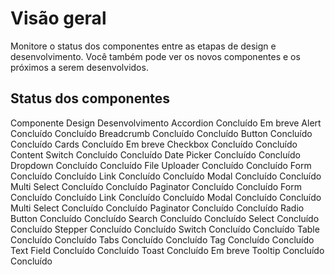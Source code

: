 
# Visão geral

Monitore o status dos componentes entre as etapas de design e desenvolvimento. Você também pode ver os novos componentes e os próximos a serem desenvolvidos.

## Status dos componentes

<Table>

<TableHead>
  <TableRow>
    <TableHeader>Componente</TableHeader>
    <TableHeader>Design</TableHeader>
    <TableHeader>Desenvolvimento</TableHeader>
  </TableRow>
</TableHead>
<TableBody>
  <TableRow>
    <TableCell>Accordion</TableCell>
    <TableCell>
      <TagDone>Concluído</TagDone>
    </TableCell>
    <TableCell>
      <TagNormal>Em breve</TagNormal>
    </TableCell>
  </TableRow>
  <TableRow>
    <TableCell>Alert</TableCell>
    <TableCell>
      <TagDone>Concluído</TagDone>
    </TableCell>
    <TableCell>
      <TagDone>Concluído</TagDone>
    </TableCell>
  </TableRow>
  <TableRow>
    <TableCell>Breadcrumb</TableCell>
    <TableCell>
      <TagDone>Concluído</TagDone>
    </TableCell>
    <TableCell>
      <TagDone>Concluído</TagDone>
    </TableCell>
  </TableRow>
  <TableRow>
    <TableCell>Button</TableCell>
    <TableCell>
      <TagDone>Concluído</TagDone>
    </TableCell>
    <TableCell>
      <TagDone>Concluído</TagDone>
    </TableCell>
  </TableRow>
  <TableRow>
    <TableCell>Cards</TableCell>
    <TableCell>
      <TagDone>Concluído</TagDone>
    </TableCell>
    <TableCell>
      <TagNormal>Em breve</TagNormal>
    </TableCell>
  </TableRow>
  <TableRow>
    <TableCell>Checkbox</TableCell>
    <TableCell>
      <TagDone>Concluído</TagDone>
    </TableCell>
    <TableCell>
      <TagDone>Concluído</TagDone>
    </TableCell>
  </TableRow>
  <TableRow>
    <TableCell>Content Switch</TableCell>
    <TableCell>
      <TagDone>Concluído</TagDone>
    </TableCell>
    <TableCell>
      <TagDone>Concluído</TagDone>
    </TableCell>
  </TableRow>
  <TableRow>
    <TableCell>Date Picker</TableCell>
    <TableCell>
      <TagDone>Concluído</TagDone>
    </TableCell>
    <TableCell>
      <TagDone>Concluído</TagDone>
    </TableCell>
  </TableRow>
  <TableRow>
    <TableCell>Dropdown</TableCell>
    <TableCell>
      <TagDone>Concluído</TagDone>
    </TableCell>
    <TableCell>
      <TagDone>Concluído</TagDone>
    </TableCell>
  </TableRow>
  <TableRow>
    <TableCell>File Uploader</TableCell>
    <TableCell>
      <TagDone>Concluído</TagDone>
    </TableCell>
    <TableCell>
      <TagDone>Concluído</TagDone>
    </TableCell>
  </TableRow>
  <TableRow>
    <TableCell>Form</TableCell>
    <TableCell>
      <TagDone>Concluído</TagDone>
    </TableCell>
    <TableCell>
      <TagDone>Concluído</TagDone>
    </TableCell>
  </TableRow>
  <TableRow>
    <TableCell>Link</TableCell>
    <TableCell>
      <TagDone>Concluído</TagDone>
    </TableCell>
    <TableCell>
      <TagDone>Concluído</TagDone>
    </TableCell>
  </TableRow>
  <TableRow>
    <TableCell>Modal</TableCell>
    <TableCell>
      <TagDone>Concluído</TagDone>
    </TableCell>
    <TableCell>
      <TagDone>Concluído</TagDone>
    </TableCell>
  </TableRow>
  <TableRow>
    <TableCell>Multi Select</TableCell>
    <TableCell>
      <TagDone>Concluído</TagDone>
    </TableCell>
    <TableCell>
      <TagDone>Concluído</TagDone>
    </TableCell>
  </TableRow>
  <TableRow>
    <TableCell>Paginator</TableCell>
    <TableCell>
      <TagDone>Concluído</TagDone>
    </TableCell>
    <TableCell>
      <TagDone>Concluído</TagDone>
    </TableCell>
  </TableRow>
  <TableRow>
    <TableCell>Form</TableCell>
    <TableCell>
      <TagDone>Concluído</TagDone>
    </TableCell>
    <TableCell>
      <TagDone>Concluído</TagDone>
    </TableCell>
  </TableRow>
  <TableRow>
    <TableCell>Link</TableCell>
    <TableCell>
      <TagDone>Concluído</TagDone>
    </TableCell>
    <TableCell>
      <TagDone>Concluído</TagDone>
    </TableCell>
  </TableRow>
  <TableRow>
    <TableCell>Modal</TableCell>
    <TableCell>
      <TagDone>Concluído</TagDone>
    </TableCell>
    <TableCell>
      <TagDone>Concluído</TagDone>
    </TableCell>
  </TableRow>
  <TableRow>
    <TableCell>Multi Select</TableCell>
    <TableCell>
      <TagDone>Concluído</TagDone>
    </TableCell>
    <TableCell>
      <TagDone>Concluído</TagDone>
    </TableCell>
  </TableRow>
  <TableRow>
    <TableCell>Paginator</TableCell>
    <TableCell>
      <TagDone>Concluído</TagDone>
    </TableCell>
    <TableCell>
      <TagDone>Concluído</TagDone>
    </TableCell>
  </TableRow>
  <TableRow>
    <TableCell>Radio Button</TableCell>
    <TableCell>
      <TagDone>Concluído</TagDone>
    </TableCell>
    <TableCell>
      <TagDone>Concluído</TagDone>
    </TableCell>
  </TableRow>
  <TableRow>
    <TableCell>Search</TableCell>
    <TableCell>
      <TagDone>Concluído</TagDone>
    </TableCell>
    <TableCell>
      <TagDone>Concluído</TagDone>
    </TableCell>
  </TableRow>
  <TableRow>
    <TableCell>Select</TableCell>
    <TableCell>
      <TagDone>Concluído</TagDone>
    </TableCell>
    <TableCell>
      <TagDone>Concluído</TagDone>
    </TableCell>
  </TableRow>
  <TableRow>
    <TableCell>Stepper</TableCell>
    <TableCell>
      <TagDone>Concluído</TagDone>
    </TableCell>
    <TableCell>
      <TagDone>Concluído</TagDone>
    </TableCell>
  </TableRow>
  <TableRow>
    <TableCell>Switch</TableCell>
    <TableCell>
      <TagDone>Concluído</TagDone>
    </TableCell>
    <TableCell>
      <TagDone>Concluído</TagDone>
    </TableCell>
  </TableRow>
  <TableRow>
    <TableCell>Table</TableCell>
    <TableCell>
      <TagDone>Concluído</TagDone>
    </TableCell>
    <TableCell>
      <TagDone>Concluído</TagDone>
    </TableCell>
  </TableRow>
  <TableRow>
    <TableCell>Tabs</TableCell>
    <TableCell>
      <TagDone>Concluído</TagDone>
    </TableCell>
    <TableCell>
      <TagDone>Concluído</TagDone>
    </TableCell>
  </TableRow>
  <TableRow>
    <TableCell>Tag</TableCell>
    <TableCell>
      <TagDone>Concluído</TagDone>
    </TableCell>
    <TableCell>
      <TagDone>Concluído</TagDone>
    </TableCell>
  </TableRow>
  <TableRow>
    <TableCell>Text Field</TableCell>
    <TableCell>
      <TagDone>Concluído</TagDone>
    </TableCell>
    <TableCell>
      <TagDone>Concluído</TagDone>
    </TableCell>
  </TableRow>
  <TableRow>
    <TableCell>Toast</TableCell>
    <TableCell>
      <TagDone>Concluído</TagDone>
    </TableCell>
    <TableCell>
      <TagNormal>Em breve</TagNormal>
    </TableCell>
  </TableRow>
  <TableRow>
    <TableCell>Tooltip</TableCell>
    <TableCell>
      <TagDone>Concluído</TagDone>
    </TableCell>
    <TableCell>
      <TagDone>Concluído</TagDone>
    </TableCell>
  </TableRow>
</TableBody>

</Table>
